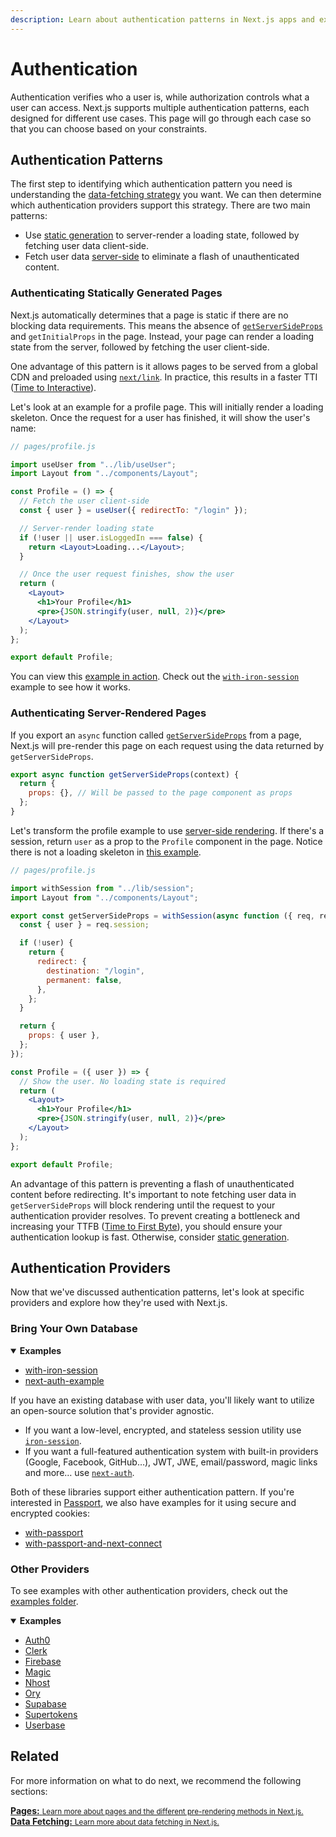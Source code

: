 ```yaml
---
description: Learn about authentication patterns in Next.js apps and explore a few examples.
---
```


# Authentication

Authentication verifies who a user is, while authorization controls what a user can access. Next.js supports multiple authentication patterns, each designed for different use cases. This page will go through each case so that you can choose based on your constraints.

## Authentication Patterns

The first step to identifying which authentication pattern you need is understanding the [data-fetching strategy](/docs/basic-features/data-fetching/overview.md) you want. We can then determine which authentication providers support this strategy. There are two main patterns:

- Use [static generation](/docs/basic-features/pages.md#static-generation-recommended) to server-render a loading state, followed by fetching user data client-side.
- Fetch user data [server-side](/docs/basic-features/pages.md#server-side-rendering) to eliminate a flash of unauthenticated content.

### Authenticating Statically Generated Pages

Next.js automatically determines that a page is static if there are no blocking data requirements. This means the absence of [`getServerSideProps`](/docs/basic-features/data-fetching/get-server-side-props.md) and `getInitialProps` in the page. Instead, your page can render a loading state from the server, followed by fetching the user client-side.

One advantage of this pattern is it allows pages to be served from a global CDN and preloaded using [`next/link`](/docs/api-reference/next/link.md). In practice, this results in a faster TTI ([Time to Interactive](https://web.dev/interactive/)).

Let's look at an example for a profile page. This will initially render a loading skeleton. Once the request for a user has finished, it will show the user's name:

```jsx
// pages/profile.js

import useUser from "../lib/useUser";
import Layout from "../components/Layout";

const Profile = () => {
  // Fetch the user client-side
  const { user } = useUser({ redirectTo: "/login" });

  // Server-render loading state
  if (!user || user.isLoggedIn === false) {
    return <Layout>Loading...</Layout>;
  }

  // Once the user request finishes, show the user
  return (
    <Layout>
      <h1>Your Profile</h1>
      <pre>{JSON.stringify(user, null, 2)}</pre>
    </Layout>
  );
};

export default Profile;
```

You can view this [example in action](https://iron-session-example.vercel.app/). Check out the [`with-iron-session`](https://github.com/vercel/next.js/tree/canary/examples/with-iron-session) example to see how it works.

### Authenticating Server-Rendered Pages

If you export an `async` function called [`getServerSideProps`](/docs/basic-features/data-fetching/get-server-side-props.md) from a page, Next.js will pre-render this page on each request using the data returned by `getServerSideProps`.

```jsx
export async function getServerSideProps(context) {
  return {
    props: {}, // Will be passed to the page component as props
  };
}
```

Let's transform the profile example to use [server-side rendering](/docs/basic-features/pages#server-side-rendering). If there's a session, return `user` as a prop to the `Profile` component in the page. Notice there is not a loading skeleton in [this example](https://iron-session-example.vercel.app/).

```jsx
// pages/profile.js

import withSession from "../lib/session";
import Layout from "../components/Layout";

export const getServerSideProps = withSession(async function ({ req, res }) {
  const { user } = req.session;

  if (!user) {
    return {
      redirect: {
        destination: "/login",
        permanent: false,
      },
    };
  }

  return {
    props: { user },
  };
});

const Profile = ({ user }) => {
  // Show the user. No loading state is required
  return (
    <Layout>
      <h1>Your Profile</h1>
      <pre>{JSON.stringify(user, null, 2)}</pre>
    </Layout>
  );
};

export default Profile;
```

An advantage of this pattern is preventing a flash of unauthenticated content before redirecting. It's important to note fetching user data in `getServerSideProps` will block rendering until the request to your authentication provider resolves. To prevent creating a bottleneck and increasing your TTFB ([Time to First Byte](https://web.dev/time-to-first-byte/)), you should ensure your authentication lookup is fast. Otherwise, consider [static generation](#authenticating-statically-generated-pages).

## Authentication Providers

Now that we've discussed authentication patterns, let's look at specific providers and explore how they're used with Next.js.

### Bring Your Own Database

<details open>
  <summary>
    <b>Examples</b>
  </summary>
  <ul>
    <li>
      <a href="https://github.com/vercel/next.js/tree/canary/examples/with-iron-session">
        with-iron-session
      </a>
    </li>
    <li>
      <a href="https://github.com/nextauthjs/next-auth-example">
        next-auth-example
      </a>
    </li>
  </ul>
</details>

If you have an existing database with user data, you'll likely want to utilize an open-source solution that's provider agnostic.

- If you want a low-level, encrypted, and stateless session utility use [`iron-session`](https://github.com/vercel/next.js/tree/canary/examples/with-iron-session).
- If you want a full-featured authentication system with built-in providers (Google, Facebook, GitHub…), JWT, JWE, email/password, magic links and more… use [`next-auth`](https://github.com/nextauthjs/next-auth-example).

Both of these libraries support either authentication pattern. If you're interested in [Passport](http://www.passportjs.org/), we also have examples for it using secure and encrypted cookies:

- [with-passport](https://github.com/vercel/next.js/tree/canary/examples/with-passport)
- [with-passport-and-next-connect](https://github.com/vercel/next.js/tree/canary/examples/with-passport-and-next-connect)

### Other Providers

To see examples with other authentication providers, check out the [examples folder](https://github.com/vercel/next.js/tree/canary/examples).

<details open>
  <summary>
    <b>Examples</b>
  </summary>
  <ul>
    <li>
      <a href="https://github.com/vercel/next.js/tree/canary/examples/auth0">
        Auth0
      </a>
    </li>
    <li>
      <a href="https://github.com/vercel/next.js/tree/canary/examples/with-clerk">
        Clerk
      </a>
    </li>
    <li>
      <a href="https://github.com/vercel/next.js/tree/canary/examples/with-firebase-authentication">
        Firebase
      </a>
    </li>
    <li>
      <a href="https://github.com/vercel/next.js/tree/canary/examples/with-magic">
        Magic
      </a>
    </li>
    <li>
      <a href="https://github.com/vercel/next.js/tree/canary/examples/with-nhost-auth-realtime-graphql">
        Nhost
      </a>
    </li>
    <li>
      <a href="https://github.com/vercel/examples/tree/main/solutions/auth-with-ory">
        Ory
      </a>
    </li>
    <li>
      <a href="https://github.com/vercel/next.js/tree/canary/examples/with-supabase-auth-realtime-db">
        Supabase
      </a>
    </li>
    <li>
      <a href="https://github.com/vercel/next.js/tree/canary/examples/with-supertokens">
        Supertokens
      </a>
    </li>
    <li>
      <a href="https://github.com/vercel/next.js/tree/canary/examples/with-userbase">
        Userbase
      </a>
    </li>
  </ul>
</details>

## Related

For more information on what to do next, we recommend the following sections:

<div className="card">
  <a href="/docs/basic-features/pages.md">
    <b>Pages:</b>
    <small>
      Learn more about pages and the different pre-rendering methods in Next.js.
    </small>
  </a>
</div>

<div className="card">
  <a href="/docs/basic-features/data-fetching/overview.md">
    <b>Data Fetching:</b>
    <small>Learn more about data fetching in Next.js.</small>
  </a>
</div>

